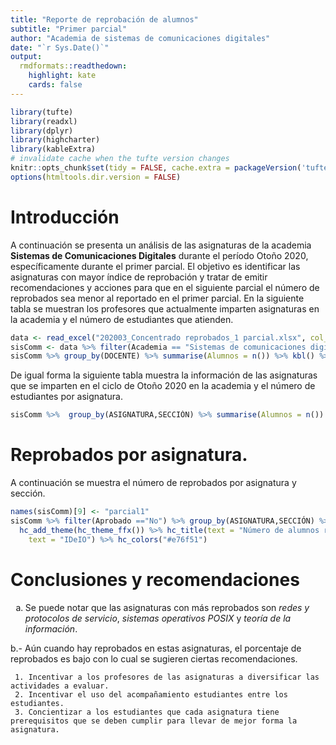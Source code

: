 ```yaml
---
title: "Reporte de reprobación de alumnos"
subtitle: "Primer parcial"
author: "Academia de sistemas de comunicaciones digitales"
date: "`r Sys.Date()`"
output:
  rmdformats::readthedown:
    highlight: kate
    cards: false
---
```


```r
library(tufte)
library(readxl)
library(dplyr)
library(highcharter)
library(kableExtra)
# invalidate cache when the tufte version changes
knitr::opts_chunk$set(tidy = FALSE, cache.extra = packageVersion('tufte'))
options(htmltools.dir.version = FALSE)
```




# Introducción

A continuación se presenta un análisis de las asignaturas de la academia **Sistemas de Comunicaciones Digitales** durante el período Otoño 2020, específicamente durante el primer parcial. El objetivo es identificar las asignaturas con mayor índice de reprobación y tratar de emitir recomendaciones y acciones para que en el siguiente parcial el número de reprobados sea menor al reportado en el primer parcial. En la siguiente tabla se muestran los profesores que actualmente imparten asignaturas en la academia y el número de estudiantes que atienden.

```r
data <- read_excel("202003_Concentrado reprobados_1 parcial.xlsx", col_names = TRUE, sheet = "BD")
sisComm <- data %>% filter(Academia == "Sistemas de comunicaciones digitales")
sisComm %>% group_by(DOCENTE) %>% summarise(Alumnos = n()) %>% kbl() %>% kable_paper("hover", full_width = F)
```


De igual forma la siguiente tabla muestra la información de las asignaturas que se imparten en el ciclo de Otoño 2020 en la academia y el número de estudiantes por asignatura.

```r
sisComm %>%  group_by(ASIGNATURA,SECCIÓN) %>% summarise(Alumnos = n()) %>%  kbl() %>% kable_paper("hover", full_width = F)
```



# Reprobados por asignatura.

A continuación se muestra el número de reprobados por asignatura y sección. 

```r
names(sisComm)[9] <- "parcial1"
sisComm %>% filter(Aprobado =="No") %>% group_by(ASIGNATURA,SECCIÓN) %>% summarise(Reprobados = n()) %>%  hchart("column", hcaes(x = ASIGNATURA, y = Reprobados)) %>% hc_size(width = 600, height = 400) %>%
  hc_add_theme(hc_theme_ffx()) %>% hc_title(text = "Número de alumnos reprobados por asignatura") %>%  hc_subtitle(
    text = "IDeIO") %>% hc_colors("#e76f51")
```



# Conclusiones y recomendaciones

a. Se puede notar que las asignaturas con más reprobados son _redes y protocolos de servicio_, _sistemas operativos POSIX_ y _teoría de la información_.

b.- Aún cuando hay reprobados en estas asignaturas, el porcentaje de reprobados es bajo con lo cual se sugieren ciertas recomendaciones.

     1. Incentivar a los profesores de las asignaturas a diversificar las actividades a evaluar.
     2. Incentivar el uso del acompañamiento estudiantes entre los estudiantes.
     3. Concientizar a los estudiantes que cada asignatura tiene prerequisitos que se deben cumplir para llevar de mejor forma la asignatura.

